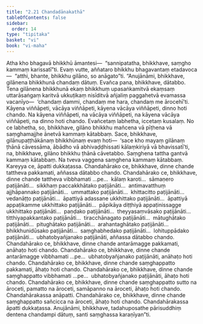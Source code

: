 ```yaml
---
title: "2.21 Chandadānakathā"
tableOfContents: false
sidebar:
  order: 14
type: "tipitaka"
basket: "vi"
book: "vi-maha"
---
```



<DynamicBreadcrumb />

<Division number="165" book="vi-maha">

<Paragraph number="685" book="vi-maha">
Atha kho bhagavā bhikkhū āmantesi—  “sannipatatha, bhikkhave, saṃgho kammaṃ karissatī”ti. Evaṃ vutte, aññataro bhikkhu bhagavantaṃ etadavoca—  “atthi, bhante, bhikkhu gilāno, so anāgato”ti.
</Paragraph>

<Paragraph number="686" book="vi-maha">
“Anujānāmi, bhikkhave, gilānena bhikkhunā chandaṃ dātuṃ. Evañca pana, bhikkhave, dātabbo. Tena gilānena bhikkhunā ekaṃ bhikkhuṃ upasaṅkamitvā ekaṃsaṃ uttarāsaṅgaṃ karitvā ukkuṭikaṃ nisīditvā añjaliṃ paggahetvā evamassa vacanīyo—  ‘chandaṃ dammi, chandaṃ me hara, chandaṃ me ārocehī’ti. Kāyena viññāpeti, vācāya viññāpeti, kāyena vācāya viññāpeti, dinno hoti chando. Na kāyena viññāpeti, na vācāya viññāpeti, na kāyena vācāya viññāpeti, na dinno hoti chando. Evañcetaṃ labhetha, iccetaṃ kusalaṃ. No ce labhetha, so, bhikkhave, gilāno bhikkhu mañcena vā pīṭhena vā saṃghamajjhe ānetvā kammaṃ kātabbaṃ. Sace, bhikkhave, gilānupaṭṭhākānaṃ bhikkhūnaṃ evaṃ hoti—  ‘sace kho mayaṃ gilānaṃ ṭhānā cāvessāma, ābādho vā abhivaḍḍhissati kālaṃkiriyā vā bhavissatī’ti, na, bhikkhave, gilāno bhikkhu ṭhānā cāvetabbo. Saṃghena tattha gantvā kammaṃ kātabbaṃ. Na tveva vaggena saṃghena kammaṃ kātabbaṃ. Kareyya ce, āpatti dukkaṭassa.
</Paragraph>

<Paragraph number="687" book="vi-maha">
Chandahārako ce, bhikkhave, dinne chande tattheva pakkamati, aññassa dātabbo chando. Chandahārako ce, bhikkhave, dinne chande tattheva vibbhamati …pe…  kālaṃ karoti…  sāmaṇero paṭijānāti…  sikkhaṃ paccakkhātako paṭijānāti…  antimavatthuṃ ajjhāpannako paṭijānāti…  ummattako paṭijānāti…  khittacitto paṭijānāti…  vedanāṭṭo paṭijānāti…  āpattiyā adassane ukkhittako paṭijānāti…  āpattiyā appaṭikamme ukkhittako paṭijānāti…  pāpikāya diṭṭhiyā appaṭinissagge ukkhittako paṭijānāti…  paṇḍako paṭijānāti…  theyyasaṃvāsako paṭijānāti…  titthiyapakkantako paṭijānāti…  tiracchānagato paṭijānāti…  mātughātako paṭijānāti…  pitughātako paṭijānāti…  arahantaghātako paṭijānāti…  bhikkhunidūsako paṭijānāti…  saṃghabhedako paṭijānāti…  lohituppādako paṭijānāti…  ubhatobyañjanako paṭijānāti, aññassa dātabbo chando.
</Paragraph>

<Paragraph number="688" book="vi-maha">
Chandahārako ce, bhikkhave, dinne chande antarāmagge pakkamati, anāhaṭo hoti chando. Chandahārako ce, bhikkhave, dinne chande antarāmagge vibbhamati …pe…  ubhatobyañjanako paṭijānāti, anāhaṭo hoti chando.
</Paragraph>

<Paragraph number="689" book="vi-maha">
Chandahārako ce, bhikkhave, dinne chande saṃghappatto pakkamati, āhaṭo hoti chando. Chandahārako ce, bhikkhave, dinne chande saṃghappatto vibbhamati …pe…  ubhatobyañjanako paṭijānāti, āhaṭo hoti chando.
</Paragraph>

<Paragraph number="690" book="vi-maha">
Chandahārako ce, bhikkhave, dinne chande saṃghappatto sutto na āroceti, pamatto na āroceti, samāpanno na āroceti, āhaṭo hoti chando. Chandahārakassa anāpatti.
</Paragraph>

<Paragraph number="691" book="vi-maha">
Chandahārako ce, bhikkhave, dinne chande saṃghappatto sañcicca na āroceti, āhaṭo hoti chando. Chandahārakassa āpatti dukkaṭassa. Anujānāmi, bhikkhave, tadahuposathe pārisuddhiṃ dentena chandampi dātuṃ, santi saṃghassa karaṇīyan”ti.
</Paragraph>
</Division>